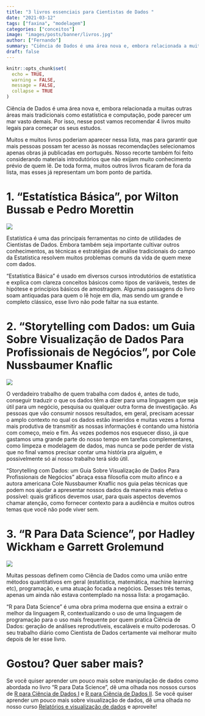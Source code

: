 ```yaml
---
title: "3 livros essenciais para Cientistas de Dados "
date: "2021-03-12"
tags: ["faxina", "modelagem"]
categories: ["conceitos"]
image: "images/posts/banner/livros.jpg"
author: ["Fernando"]
summary: "Ciência de Dados é uma área nova e, embora relacionada a muitas outras áreas mais tradicionais como estatística e computação, pode parecer um mar vasto demais. Por isso, nesse post vamos te recomendar 3 livros muito legais para começar os seus estudos."
draft: false
---
```


```r
knitr::opts_chunk$set(
  echo = TRUE,
  warning = FALSE, 
  message = FALSE, 
  collapse = TRUE
)
```

Ciência de Dados é uma área nova e, embora relacionada a muitas outras áreas mais tradicionais como estatística e computação, pode parecer um mar vasto demais. Por isso, nesse post vamos recomendar 4 livros muito legais para começar os seus estudos.

Muitos e muitos livros poderiam aparecer nessa lista, mas para garantir que mais pessoas possam ter acesso às nossas recomendações selecionamos apenas obras já publicadas em português. Nosso recorte também foi feito considerando materiais introdutórios que não exijam muito conhecimento prévio de quem lê. De toda forma, muitos outros livros ficaram de fora da lista, mas esses já representam um bom ponto de partida.

# 1. "Estatística Básica", por Wilton Bussab e Pedro Morettin

<img src = "https://blog.curso-r.com/images/posts/conteudo/livros/morettin.jpg">


Estatística é uma das principais ferramentas no cinto de utilidades de Cientistas de Dados. Embora também seja importante cultivar outros conhecimentos, as técnicas e estratégias de análise tradicionais do campo da Estatística resolvem muitos problemas comuns da vida de quem mexe com dados. 

"Estatística Básica" é usado em diversos cursos introdutórios de estatística e explica com clareza conceitos básicos como tipos de variáveis, testes de hipótese e princípios básicos de amostragem. Algumas passagens do livro soam antiquadas para quem o lê hoje em dia, mas sendo um grande e completo clássico, esse livro não pode faltar na sua estante.

# 2. "Storytelling com Dados: um Guia Sobre Visualização de Dados Para Profissionais de Negócios", por Cole Nussbaumer Knaflic

<img src = "https://blog.curso-r.com/images/posts/conteudo/livros/cole.jpg">

O verdadeiro trabalho de quem trabalha com dados é, antes de tudo, conseguir traduzir o que os dados têm a dizer para uma linguagem que seja útil para um negócio, pesquisa ou qualquer outra forma de investigação. As pessoas que vão consumir nossos resultados, em geral, precisam acessar o amplo contexto no qual os dados estão inseridos e muitas vezes a forma mais produtiva de transmitir as nossas informações é contando uma história com começo, meio e fim. Às vezes podemos nos esquecer disso, já que gastamos uma grande parte do nosso tempo em tarefas complementares, como limpeza e modelagem de dados, mas nunca se pode perder de vista que no final vamos precisar contar uma história pra alguém, e possivelmente só aí nosso trabalho terá sido útil.

"Storytelling com Dados: um Guia Sobre Visualização de Dados Para Profissionais de Negócios" abraça essa filosofia com muito afinco e a autora americana Cole Nussbaumer Knaflic nos guia pelas técnicas que podem nos ajudar a apresentar nossos dados da maneira mais efetiva o possível: quais gráficos devemos usar, para quais aspectos devemos chamar atenção, como fornecer contexto para a audiência e muitos outros temas que você não pode viver sem.

# 3. "R Para Data Science", por Hadley Wickham e Garrett Grolemund 

<img src = "https://blog.curso-r.com/images/posts/conteudo/livros/r4ds.jpg">

Muitas pessoas definem como Ciência de Dados como uma união entre métodos quantitativos em geral (estatística, matemática, machine learning etc), programação, e uma atuação focada a negócios. Desses três temas, apenas um ainda não estava contemplado na nossa lista: a progamação.

"R para Data Science" é uma obra prima moderna que ensina a extrair o melhor da linguagem R, contextualizando o uso de uma linguagem de programação para o uso mais frequente por quem pratica Ciência de Dados: geração de análises reprodutíveis, escaláveis e muito poderosas. O seu trabalho diário como Cientista de Dados certamente vai melhorar muito depois de ler esse livro.

# Gostou? Quer saber mais?

Se você quiser aprender um pouco mais sobre manipulação de dados como abordada no livro "R para Data Science", dê uma olhada nos nossos cursos de [R para Ciência de Dados I](https://curso-r.com/cursos/r4ds-1/) e [R para Ciência de Dados II](https://curso-r.com/cursos/r4ds-2/). Se você quiser aprender um pouco mais sobre visualização de dados, dê uma olhada no nosso curso [Relatórios e visualização de dados](https://curso-r.com/cursos/visualizacao/) e aproveite!
